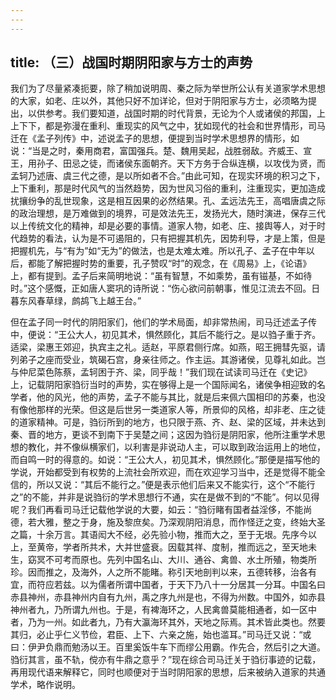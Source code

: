 ```yaml
---
---
---
```

title: （三）战国时期阴阳家与方士的声势
---




我们为了尽量紧凑扼要，除了稍加说明周、秦之际为举世所公认有关道家学术思想的大家，如老、庄以外，其他只好不加详论，但对于阴阳家与方士，必须略为提出，以供参考。我们要知道，战国时期的时代背景，无论为个人或诸侯的邦国，上上下下，都是弥漫在重利、重现实的风气之中，犹如现代的社会和世界情形，司马迁在《孟子列传》中，述说孟子的思想，便提到当时学术思想界的情形，如说：“当是之时，秦用商君，富国强兵。楚、魏用吴起，战胜弱敌。齐威王、宣王，用孙子、田忌之徒，而诸侯东面朝齐。天下方务于合纵连横，以攻伐为贤，而孟轲乃述唐、虞三代之德，是以所如者不合。”由此可知，在现实环境的积习之下，上下重利，那是时代风气的当然趋势，因为世风习俗的重利，注重现实，更加造成扰攘纷争的乱世现象，这是相互因果的必然结果。孔、孟远法先王，高唱唐虞之际的政治理想，是万难做到的境界，可是效法先王，发扬光大，随时演进，保存三代以上传统文化的精神，却是必要的事情。道家人物，如老、庄、接舆等人，对于时代趋势的看法，认为是不可遏阻的，只有把握其机先，因势利导，才是上策，但是把握机先，与“有为”如“无为”的做法，也是太难太难。所以孔子、孟子在中年以后，都能了解把握时势的重要，孔子赞叹“时”的观念，在《周易》上，《论语》上，都有提到。孟子后来简明地说：“虽有智慧，不如乘势，虽有镃基，不如待时。”这个感慨，正如唐人窦巩的诗所说：“伤心欲问前朝事，惟见江流去不回。日暮东风春草绿，鹧鸪飞上越王台。”

但在孟子同一时代的阴阳家们，他们的学术局面，却非常热闹，司马迁述孟子传中，便说：“王公大人，初见其术，惧然顾化，其后不能行之。是以驺子重于齐。适梁，梁惠王郊迎，执宾主之礼。适赵，平原君侧行席。如燕，昭王拥彗先驱，请列弟子之座而受业，筑碣石宫，身亲往师之。作主运。其游诸侯，见尊礼如此。岂与仲尼菜色陈蔡，孟轲困于齐、梁，同乎哉！”我们现在试读司马迁在《史记》上，记载阴阳家驺衍当时的声势，实在够得上是一个国际闻名，诸侯争相迎致的名学者，他的风光，他的声势，孟子不能与其比，就是后来佩六国相印的苏秦，也没有像他那样的光荣。但这是后世另一类道家人等，所景仰的风格，却非老、庄之徒的道家精神。可是，驺衍所到的地方，也只限于燕、齐、赵、梁的区域，并未达到秦、晋的地方，更谈不到南下于吴楚之间；这因为驺衍是阴阳家，他所注重学术思想的教化，并不像纵横家们，以利害是非说动人主，可以取到政治运用上的地位，而自鸣一时的得意的。如说：“王公大人，初见其术，惧然顾化。”那便是描写他的学说，开始都受到有权势的上流社会所欢迎，而在欢迎学习当中，还是觉得不能全信的，所以又说：“其后不能行之。”便是表示他们后来又不能实行，这个“不能行之”的不能，并非是说驺衍的学术思想行不通，实在是做不到的“不能”。何以见得呢？我们再看司马迁记载他学说的大要，如云：“驺衍睹有国者益淫侈，不能尚德，若大雅，整之于身，施及黎庶矣。乃深观阴阳消息，而作怪迂之变，终始大圣之篇，十余万言。其语闳大不经，必先验小物，推而大之，至于无垠。先序今以上，至黄帝，学者所共术，大并世盛衰。因载其祥、度制，推而远之，至天地未生，窈冥不可考而原也。先列中国名山、大川、通谷、禽兽、水土所殖，物类所珍。因而推之，及海外，人之所不能睹。称引天地剖判以来，五德转移，治各有宜，而符应若兹。以为儒者所谓中国者，于天下乃八十一分居其一分耳。中国名曰赤县神州，赤县神州内自有九州，禹之序九州是也，不得为州数。中国外，如赤县神州者九，乃所谓九州也。于是，有裨海环之，人民禽兽莫能相通者，如一区中者，乃为一州。如此者九，乃有大瀛海环其外，天地之际焉。其术皆此类也。然要其归，必止乎仁义节俭，君臣、上下、六亲之施，始也滥耳。”司马迁又说：“或曰：伊尹负鼎而勉汤以王。百里奚饭牛车下而缪公用霸。作先合，然后引之大道。驺衍其言，虽不轨，傥亦有牛鼎之意乎？”现在综合司马迁关于驺衍事迹的记载，再用现代语来解释它，同时也顺便对于当时阴阳家的思想，后来被纳入道家的共通学术，略作说明。